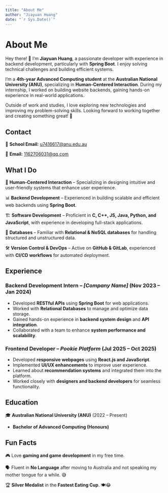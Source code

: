 ```yaml
---
title: "About Me"
author: "Jiayuan Huang"
date: "`r Sys.Date()`"
---
```


# About Me

Hey there! 👋 I’m **Jiayuan Huang**, a passionate developer with experience in backend development, particularly with **Spring Boot**. I enjoy solving technical challenges and building efficient systems.

I’m a **4th-year Advanced Computing student** at the **Australian National University (ANU)**, specializing in **Human-Centered Interaction**. During my internship, I worked on building website backends, gaining hands-on experience in real-world applications.

Outside of work and studies, I love exploring new technologies and improving my problem-solving skills. Looking forward to working together and creating something great! 🚀

## Contact

📧 **School Email:** [u7416617@anu.edu.au](mailto:u7416617@anu.edu.au)

📧 **Email:** [1162706031@qq.com](mailto:1162706031@qq.com)

## What I Do

🚀 **Human-Centered Interaction** – Specializing in designing intuitive and user-friendly systems that enhance user experience.

📊 **Backend Development** – Experienced in building scalable and efficient web backends using **Spring Boot**.

🏗 **Software Development** – Proficient in **C, C++, JS, Java, Python, and JavaScript**, with experience in developing full-stack applications.

💾 **Databases** – Familiar with **Relational & NoSQL databases** for handling structured and unstructured data.

🛠 **Version Control & DevOps** – Active on **GitHub & GitLab**, experienced with **CI/CD workflows** for automated deployment.

## Experience

### Backend Development Intern – *[Company Name]* (Nov 2023 – Jan 2024)

- Developed **RESTful APIs** using **Spring Boot** for web applications.
- Worked with **Relational Databases** to manage and optimize data storage.
- Gained hands-on experience in **backend system design** and **API integration**.
- Collaborated with a team to enhance **system performance and scalability**.

### Frontend Developer – *Pookie Platform* (Jul 2025 – Oct 2025)

- Developed **responsive webpages** using **React.js and JavaScript**.
- Implemented **UI/UX enhancements** to improve user experience.
- Learned about **recommendation systems** and integrated them into the platform.
- Worked closely with **designers and backend developers** for seamless functionality.

## Education

🎓 **Australian National University (ANU)** (2022 – Present)

- **Bachelor of Advanced Computing (Honours)**

## Fun Facts

🎮 Love **gaming and game development** in my free time.

🗣 Fluent in **No Language** after moving to Australia and not speaking my mother tongue for a while. 😅

🏆 **Silver Medalist** in the **Fastest Eating Cup**. 🍽️😂
